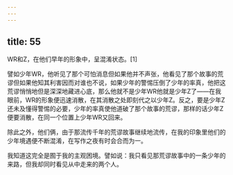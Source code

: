 ```yaml
---
---
---
```

title: 55
---



WR和Z，在他们早年的形象中，呈混淆状态。[1]

譬如少年WR，他听见了那个可怕消息但如果他并不声张，他看见了那个故事的荒谬但如果他知其利害因而对谁也不说，如果少年的警惕压倒了少年的率真，他把这荒谬悄悄地但是深深地藏进心底，那么他就不是少年WR他就是少年Z了——在我眼前，WR的形象便迅速消散，在其消散之处即刻代之以少年Z。反之，要是少年Z还未及懂得警惕的必要，少年的率真使他道破了那个故事的荒谬，那样的话少年Z便要消散，在同一个位置上少年WR又回来。

除此之外，他们俩，由于那流传千年的荒谬故事继续地流传，在我的印象里他们的少年境遇便不断混淆，在写作之夜有时会合而为一。

我知道这完全是囿于我的主观困境。譬如说：我只看见那荒谬故事中的一条少年的来路，但我却同时看见从中走来的两个人。
